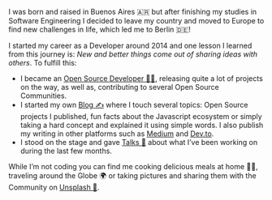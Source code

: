 I was born and raised in Buenos Aires 🇦🇷 but after finishing my studies in Software Engineering I decided to leave my country and moved to Europe to find new challenges in life, which led me to Berlin 🇩🇪!

I started my career as a Developer around 2014 and one lesson I learned from this journey is: _New and better things come out of sharing ideas with others_. To fulfill this:

- I became an [Open Source Developer 👨‍💻](https://github.com/EmaSuriano), releasing quite a lot of projects on the way, as well as, contributing to several Open Source Communities.
- I started my own [Blog ✍️](/blog) where I touch several topics: Open Source projects I published, fun facts about the Javascript ecosystem or simply taking a hard concept and explained it using simple words. I also publish my writing in other platforms such as [Medium](https://medium.com/@emasuriano) and [Dev.to](https://dev.to/emasuriano).
- I stood on the stage and gave [Talks 🎤](https://speakerdeck.com/emasuriano) about what I’ve been working on during the last few months.

While I’m not coding you can find me cooking delicious meals at home 👨‍🍳, traveling around the Globe 🌍 or taking pictures and sharing them with the Community on [Unsplash 📸](https://unsplash.com/@emasuriano).
